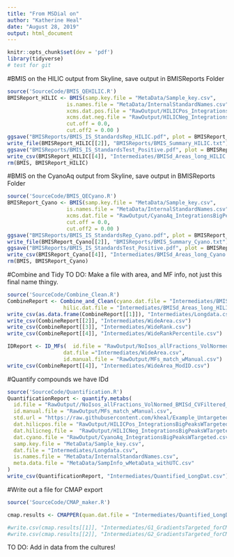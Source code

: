 ```yaml
---
title: "From MSDial on"
author: "Katherine Heal"
date: "August 28, 2019"
output: html_document
---
```


```r
knitr::opts_chunk$set(dev = 'pdf')
library(tidyverse)
# test for git
```

#BMIS on the HILIC output from Skyline, save output in BMISReports Folder
```r
source('SourceCode/BMIS_QEHILIC.R')
BMISReport_HILIC <- BMIS(samp.key.file = "MetaData/Sample_key.csv",
                   is.names.file = "MetaData/InternalStandardNames.csv",
                   xcms.dat.pos.file = "RawOutput/HILICPos_IntegrationsBigPeaksWTargeted2.csv",
                   xcms.dat.neg.file = "RawOutput/HILICNeg_IntegrationsBigPeaksWTargeted.csv",
                   cut.off = 0.0,
                   cut.off2 = 0.00 )
ggsave("BMISReports/BMIS_IS_StandardsRep_HILIC.pdf", plot = BMISReport_HILIC[[1]], device = "pdf", width = 10, height = 10, units = "in")
write_file(BMISReport_HILIC[[2]], "BMISReports/BMIS_Summary_HILIC.txt")
ggsave("BMISReports/BMIS_IS_StandardsTest_Positive.pdf", plot = BMISReport_HILIC[[3]], device = "pdf", width = 10, height = 10, units = "in")
write_csv(BMISReport_HILIC[[4]], "Intermediates/BMISd_Areas_long_HILIC.csv")
rm(BMIS, BMISReport_HILIC)
```

#BMIS on the CyanoAq output from Skyline, save output in BMISReports Folder
```r
source('SourceCode/BMIS_QECyano.R')
BMISReport_Cyano <- BMIS(samp.key.file = "MetaData/Sample_key.csv",
                   is.names.file = "MetaData/InternalStandardNames.csv",
                   xcms.dat.file = "RawOutput/CyanoAq_IntegrationsBigPeaksWTargeted.csv",
                   cut.off = 0.0,
                   cut.off2 = 0.00 )
ggsave("BMISReports/BMIS_IS_StandardsRep_Cyano.pdf", plot = BMISReport_Cyano[[1]], device = "pdf", width = 10, height = 10, units = "in")
write_file(BMISReport_Cyano[[2]], "BMISReports/BMIS_Summary_Cyano.txt")
ggsave("BMISReports/BMIS_IS_StandardsTest_Positive.pdf", plot = BMISReport_Cyano[[3]], device = "pdf", width = 10, height = 10, units = "in")
write_csv(BMISReport_Cyano[[4]], "Intermediates/BMISd_Areas_long_Cyano.csv")
rm(BMIS, BMISReport_Cyano)
```

#Combine and Tidy
TO DO: Make a file with area, and MF info, not just this final name thingy.
```r
source('SourceCode/Combine_Clean.R')
CombineReport <- Combine_and_Clean(cyano.dat.file = "Intermediates/BMISd_Areas_long_Cyano.csv" ,
                  hilic.dat.file = "Intermediates/BMISd_Areas_long_HILIC.csv")
write_csv(as.data.frame(CombineReport[[1]]), "Intermediates/Longdata.csv")
write_csv(CombineReport[[2]], "Intermediates/WideArea.csv")
write_csv(CombineReport[[3]], "Intermediates/WideRank.csv")
write_csv(CombineReport[[4]], "Intermediates/WideRankPercentile.csv")

IDReport <- ID_MFs(  id.file = "RawOutput/NoIsos_allFractions_VolNormed_BMISd_CVFiltered_xsetWIDE_wMS2_wIDs.csv",
                  dat.file ="Intermediates/WideArea.csv",  
                  id.manual.file = "RawOutput/MFs_match_wManual.csv")
write_csv(CombineReport[[4]], "Intermediates/WideArea_ModID.csv")
```

#Quantify compounds we have IDd
```r
source('SourceCode/Quantification.R')
QuantificationReport <- quantify.metabs(
  id.file = "RawOutput//NoIsos_allFractions_VolNormed_BMISd_CVFiltered_xsetWIDE_wMS2_wIDs.csv",
  id.manual.file = "RawOutput/MFs_match_wManual.csv",
  std.url = "https://raw.githubusercontent.com/kheal/Example_Untargeted_Metabolomics_Workflow/master/Ingalls_Lab_Standards.csv",
  dat.hilicpos.file = "RawOutput/HILICPos_IntegrationsBigPeaksWTargeted2.csv",
  dat.hilicneg.file =  "RawOutput/HILICNeg_IntegrationsBigPeaksWTargeted.csv",
  dat.cyano.file = "RawOutput/CyanoAq_IntegrationsBigPeaksWTargeted.csv",
  samp.key.file = "MetaData/Sample_key.csv",
  dat.file = "Intermediates/Longdata.csv",
  is.names.file = "MetaData/InternalStandardNames.csv", 
  meta.data.file = "MetaData/SampInfo_wMetaData_withUTC.csv"
)
write_csv(QuantificationReport, "Intermediates/Quantified_LongDat.csv")
```

#Write out a file for CMAP export
```r
source('SourceCode/CMAP_maker.R')

cmap.results <- CMAPPER(quan.dat.file = "Intermediates/Quantified_LongDat.csv", metaG1.file = "MetaData/SampInfo_wMetaData_withUTC.csv")

#write.csv(cmap.results[[1]], "Intermediates/G1_GradientsTargeted_forCMAP.csv")
#write.csv(cmap.results[[2]], "Intermediates/G2_GradientsTargeted_forCMAP.csv")
```






TO DO: Add in data from the cultures!













